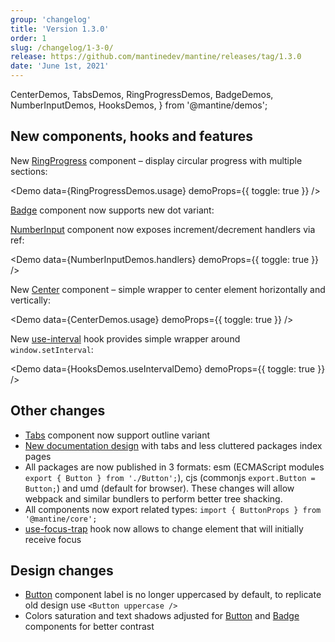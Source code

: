 ```yaml
---
group: 'changelog'
title: 'Version 1.3.0'
order: 1
slug: /changelog/1-3-0/
release: https://github.com/mantinedev/mantine/releases/tag/1.3.0
date: 'June 1st, 2021'
---
```


  CenterDemos,
  TabsDemos,
  RingProgressDemos,
  BadgeDemos,
  NumberInputDemos,
  HooksDemos,
} from '@mantine/demos';

## New components, hooks and features

New [RingProgress](https://mantine.dev/core/ring-progress/) component – display circular progress with multiple sections:

<Demo data={RingProgressDemos.usage} demoProps={{ toggle: true }} />

[Badge](https://mantine.dev/core/badge/#colors) component now supports new dot variant:

<Demo data={BadgeDemos.dots} />

[NumberInput](https://mantine.dev/core/number-input/#custom-incrementdecrement-controls) component now exposes increment/decrement handlers via ref:

<Demo data={NumberInputDemos.handlers} demoProps={{ toggle: true }} />

New [Center](https://mantine.dev/core/center/) component – simple wrapper to center element horizontally and vertically:

<Demo data={CenterDemos.usage} demoProps={{ toggle: true }} />

New [use-interval](https://mantine.dev/hooks/use-interval/) hook provides simple wrapper around `window.setInterval`:

<Demo data={HooksDemos.useIntervalDemo} demoProps={{ toggle: true }} />

## Other changes

- [Tabs](https://mantine.dev/core/tabs/#outline-variant) component now support outline variant
- [New documentation design](https://mantine.dev) with tabs and less cluttered packages index pages
- All packages are now published in 3 formats: esm (ECMAScript modules `export { Button } from './Button';`), cjs (commonjs `export.Button = Button;`) and umd (default for browser). These changes will allow webpack and similar bundlers to perform better tree shacking.
- All components now export related types: `import { ButtonProps } from '@mantine/core';`
- [use-focus-trap](https://mantine.dev/hooks/use-focus-trap/#initial-focus) hook now allows to change element that will initially receive focus

## Design changes

- [Button](https://mantine.dev/core/button/) component label is no longer uppercased by default, to replicate old design use `<Button uppercase />`
- Colors saturation and text shadows adjusted for [Button](https://mantine.dev/core/button/) and [Badge](https://mantine.dev/core/badge/) components for better contrast
